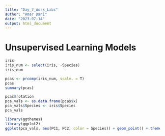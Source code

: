 ```yaml
---
title: "Day_7_Work_Labs"
author: "Amar Dani"
date: "2023-07-14"
output: html_document
---
```

# Unsupervised Learning Models

```r
iris
iris_num <- select(iris, -Species)
iris_num
```
```r
pcas <- prcomp(iris_num, scale. = T)
pcas
summary(pcas)
```
```r
pcas$rotation
pca_vals <- as.data.frame(pcas$x)
pca_vals$Species <- iris$Species
pca_vals
```
```r
library(ggthemes)
library(ggplot2)
ggplot(pca_vals, aes(PC1, PC2, color = Species)) + geom_point() + theme_minimal()
```


